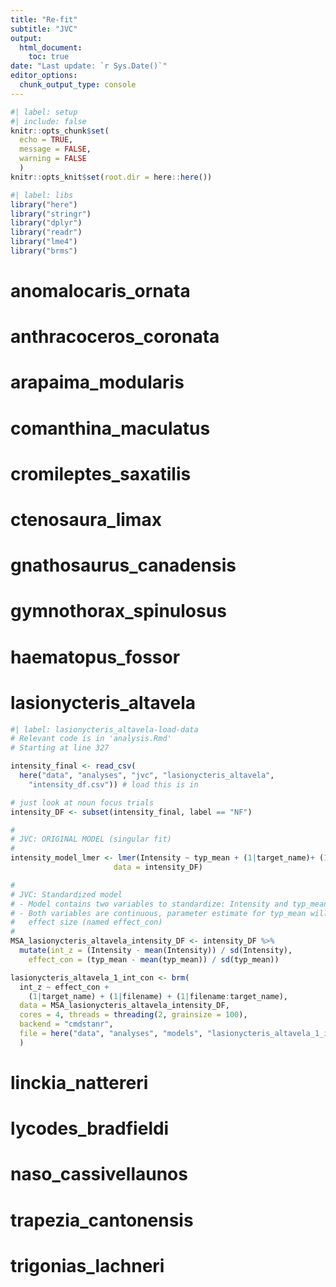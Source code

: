 ```yaml
---
title: "Re-fit"
subtitle: "JVC"
output: 
  html_document:
    toc: true
date: "Last update: `r Sys.Date()`"
editor_options: 
  chunk_output_type: console
---
```



```r
#| label: setup
#| include: false
knitr::opts_chunk$set(
  echo = TRUE, 
  message = FALSE, 
  warning = FALSE
  )
knitr::opts_knit$set(root.dir = here::here())
```

```r
#| label: libs
library("here")
library("stringr")
library("dplyr")
library("readr")
library("lme4")
library("brms")
```

# anomalocaris_ornata
# anthracoceros_coronata
# arapaima_modularis
# comanthina_maculatus
# cromileptes_saxatilis
# ctenosaura_limax
# gnathosaurus_canadensis
# gymnothorax_spinulosus
# haematopus_fossor

# lasionycteris_altavela

```r
#| label: lasionycteris_altavela-load-data
# Relevant code is in 'analysis.Rmd'
# Starting at line 327

intensity_final <- read_csv(
  here("data", "analyses", "jvc", "lasionycteris_altavela", 
    "intensity_df.csv")) # load this is in

# just look at noun focus trials
intensity_DF <- subset(intensity_final, label == "NF")

#
# JVC: ORIGINAL MODEL (singular fit)
#
intensity_model_lmer <- lmer(Intensity ~ typ_mean + (1|target_name)+ (1|filename) + (1|filename:target_name),
                       data = intensity_DF)

#
# JVC: Standardized model
# - Model contains two variables to standardize: Intensity and typ_mean 
# - Both variables are continuous, parameter estimate for typ_mean will be 
#   effect size (named effect_con)
#
MSA_lasionycteris_altavela_intensity_DF <- intensity_DF %>% 
  mutate(int_z = (Intensity - mean(Intensity)) / sd(Intensity), 
    effect_con = (typ_mean - mean(typ_mean)) / sd(typ_mean))

lasionycteris_altavela_1_int_con <- brm(
  int_z ~ effect_con + 
    (1|target_name) + (1|filename) + (1|filename:target_name), 
  data = MSA_lasionycteris_altavela_intensity_DF, 
  cores = 4, threads = threading(2, grainsize = 100), 
  backend = "cmdstanr", 
  file = here("data", "analyses", "models", "lasionycteris_altavela_1_int_con")
  )
```




# linckia_nattereri
# lycodes_bradfieldi
# naso_cassivellaunos
# trapezia_cantonensis
# trigonias_lachneri